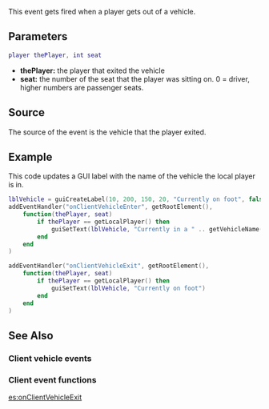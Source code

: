 {{Client event}}

This event gets fired when a player gets out of a vehicle.

==Parameters==
<syntaxhighlight lang="lua">
player thePlayer, int seat
</syntaxhighlight>
*'''thePlayer:''' the player that exited the vehicle
*'''seat:''' the number of the seat that the player was sitting on. 0 = driver, higher numbers are passenger seats.

==Source==
The source of the event is the vehicle that the player exited.

==Example== 
This code updates a GUI label with the name of the vehicle the local player is in.
<syntaxhighlight lang="lua">
lblVehicle = guiCreateLabel(10, 200, 150, 20, "Currently on foot", false)
addEventHandler("onClientVehicleEnter", getRootElement(),
    function(thePlayer, seat)
        if thePlayer == getLocalPlayer() then
            guiSetText(lblVehicle, "Currently in a " .. getVehicleName(source))
        end
    end
)

addEventHandler("onClientVehicleExit", getRootElement(),
    function(thePlayer, seat)
        if thePlayer == getLocalPlayer() then
            guiSetText(lblVehicle, "Currently on foot")
        end
    end
)
</syntaxhighlight>

==See Also==
===Client vehicle events===
{{Client_vehicle_events}}
===Client event functions===
{{Client_event_functions}}
[[/es:onClientVehicleExit.md|es:onClientVehicleExit]]